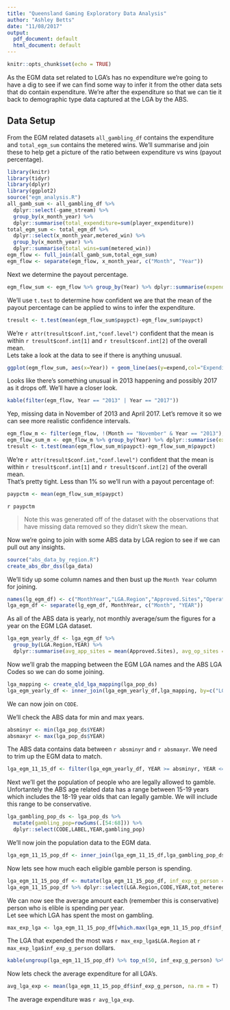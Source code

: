 ```yaml
---
title: "Queensland Gaming Exploratory Data Analysis"
author: "Ashley Betts"
date: "11/08/2017"
output:
  pdf_document: default
  html_document: default
---
```


```r
knitr::opts_chunk$set(echo = TRUE)
```

As the EGM data set related to LGA's has no expenditure we're going to have a dig to see if we can find some way to infer it from the other data sets that do contain expenditure. We're after the expenditure so that we can tie it back to demographic type data captured at the LGA by the ABS.

## Data Setup
From the EGM related datasets `all_gambling_df` contains the expenditure and `total_egm_sum` contains the metered wins. We'll summarise and join these to help get a picture of the ratio between expenditure vs wins (payout percentage).
```r
library(knitr)
library(tidyr)
library(dplyr)
library(ggplot2)
source("egm_analysis.R")
all_gamb_sum <- all_gambling_df %>%
  dplyr::select(-game_stream) %>% 
  group_by(x_month_year) %>%
  dplyr::summarise(total_expenditure=sum(player_expenditure))
total_egm_sum <- total_egm_df %>%
  dplyr::select(x_month_year,metered_win) %>%
  group_by(x_month_year) %>%
  dplyr::summarise(total_wins=sum(metered_win))
egm_flow <- full_join(all_gamb_sum,total_egm_sum)
egm_flow <- separate(egm_flow, x_month_year, c("Month", "Year"))
```
Next we determine the payout percentage.
```r
egm_flow_sum <- egm_flow %>% group_by(Year) %>% dplyr::summarise(expend=sum(total_expenditure, na.rm = T),pay=sum(total_wins, na.rm=T),paypct=pay/expend)
```
We'll use `t.test` to determine how confident we are that the mean of the payout percentage can be applied to wins to infer the expenditure.
```r
tresult <- t.test(mean(egm_flow_sum$paypct)-egm_flow_sum$paypct)
```
We're `r attr(tresult$conf.int,"conf.level")` confident that the mean is within `r tresult$conf.int[1]` and `r tresult$conf.int[2]` of the overall mean.  
Lets take a look at the data to see if there is anything unusual.
```r
ggplot(egm_flow_sum, aes(x=Year)) + geom_line(aes(y=expend,col="Expenditure", group=1)) + geom_line(aes(y=pay, col="Winnings", group=1)) + scale_color_manual("",breaks=c("Expenditure", "Winnings"), values=c("red","blue"))
```
Looks like there's something unusual in 2013 happening and possibly 2017 as it drops off. We'll have a closer look.
```r
kable(filter(egm_flow, Year == "2013" | Year == "2017"))
```

Yep, missing data in November of 2013 and April 2017. Let's remove it so we can see more realistic confidence intervals.
```r
egm_flow_m <- filter(egm_flow, !(Month == "November" & Year == "2013"), !(Month == "April" & Year == "2017"))
egm_flow_sum_m <- egm_flow_m %>% group_by(Year) %>% dplyr::summarise(expend=sum(total_expenditure, na.rm = T),pay=sum(total_wins, na.rm=T),paypct=pay/expend)
tresult <- t.test(mean(egm_flow_sum_m$paypct)-egm_flow_sum_m$paypct)
```
We're `r attr(tresult$conf.int,"conf.level")` confident that the mean is within `r tresult$conf.int[1]` and `r tresult$conf.int[2]` of the overall mean.  
That's pretty tight. Less than 1% so we'll run with a payout percentage of:
```r
paypctm <- mean(egm_flow_sum_m$paypct)
```
`r paypctm`

> Note this was generated off of the dataset with the observations that have missing data removed so they didn't skew the mean.

Now we're going to join with some ABS data by LGA region to see if we can pull out any insights.

```r
source("abs_data_by_region.R")
create_abs_dbr_dss(lga_data)
```
We'll tidy up some column names and then bust up the `Month Year` column for joining.
```r
names(lg_egm_df) <- c("MonthYear","LGA.Region","Approved.Sites","Operational.Sites","Approved.EGMs", "Operational.EGMs", "Metered.Win")
lga_egm_df <- separate(lg_egm_df, MonthYear, c("Month", "YEAR"))
```
As all of the ABS data is yearly, not monthly average/sum the figures for a year on the EGM LGA dataset.
```r
lga_egm_yearly_df <- lga_egm_df %>%
  group_by(LGA.Region,YEAR) %>% 
  dplyr::summarise(avg_app_sites = mean(Approved.Sites), avg_op_sites = mean(Operational.Sites), avg_app_egms = mean(Approved.EGMs), avg_op_egms = mean(Operational.EGMs), tot_metered_win = sum(Metered.Win), tot_inf_expend = tot_metered_win / paypctm)
```
Now we'll grab the mapping between the EGM LGA names and the ABS LGA Codes so we can do some joining.
```r
lga_mapping <- create_qld_lga_mapping(lga_pop_ds)
lga_egm_yearly_df <- inner_join(lga_egm_yearly_df,lga_mapping, by=c("LGA.Region"="LABEL"))
```
We can now join on `CODE`. 

We'll check the ABS data for min and max years.
```r
absminyr <- min(lga_pop_ds$YEAR)
absmaxyr <- max(lga_pop_ds$YEAR)
```
The ABS data contains data between `r absminyr` and `r absmaxyr`. We need to trim up the EGM data to match.
```r
lga_egm_11_15_df <- filter(lga_egm_yearly_df, YEAR >= absminyr, YEAR <= absmaxyr)
```
Next we'll get the population of people who are legally allowed to gamble. Unfortantely the ABS age related data has a range between 15-19 years which includes the 18-19 year olds that can legally gamble. We will include this range to be conservative.

```r
lga_gambling_pop_ds <- lga_pop_ds %>%
  mutate(gambling_pop=rowSums(.[54:68])) %>% 
  dplyr::select(CODE,LABEL,YEAR,gambling_pop)
```
We'll now join the population data to the EGM data.
```r
lga_egm_11_15_pop_df <- inner_join(lga_egm_11_15_df,lga_gambling_pop_ds)
```
Now lets see how much each eligible gamble person is spending.
```r
lga_egm_11_15_pop_df <- mutate(lga_egm_11_15_pop_df, inf_exp_g_person = tot_inf_expend / gambling_pop)
lga_egm_11_15_pop_df %>% dplyr::select(LGA.Region,CODE,YEAR,tot_metered_win,tot_inf_expend,inf_exp_g_person)
```
We can now see the average amount each (remember this is conservative) person who is elible is spending per year.  
Let see which LGA has spent the most on gambling.
```r
max_exp_lga <- lga_egm_11_15_pop_df[which.max(lga_egm_11_15_pop_df$inf_exp_g_person),]
```
The LGA that expended the most was `r max_exp_lga$LGA.Region` at `r max_exp_lga$inf_exp_g_person` dollars.
```r
kable(ungroup(lga_egm_11_15_pop_df) %>% top_n(50, inf_exp_g_person) %>% dplyr::select(LGA.Region, YEAR, inf_exp_g_person) %>% arrange(desc(inf_exp_g_person)))
```
Now lets check the average expenditure for all LGA's.
```r
avg_lga_exp <- mean(lga_egm_11_15_pop_df$inf_exp_g_person, na.rm = T)
```
The average expenditure was `r avg_lga_exp`.




